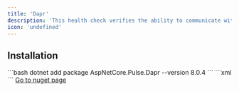 ```yaml
---
title: 'Dapr'
description: 'This health check verifies the ability to communicate with Dapr'
icon: 'undefined'
---
```


## Installation

<Tabs>
  <Tab title=".NET CLI">
    ```bash
    dotnet add package AspNetCore.Pulse.Dapr --version 8.0.4
    ```
  </Tab>
  <Tab title="Package Reference">
    ```xml
    <PackageReference Include="AspNetCore.Pulse.Dapr" Version="8.0.4" />
    ```
  </Tab>
  <Tab title="Nuget">
    <a href="https://www.nuget.org/packages/AspNetCore.Pulse.Dapr/" target="_blank">Go to nuget page</a>
  </Tab>
</Tabs>



